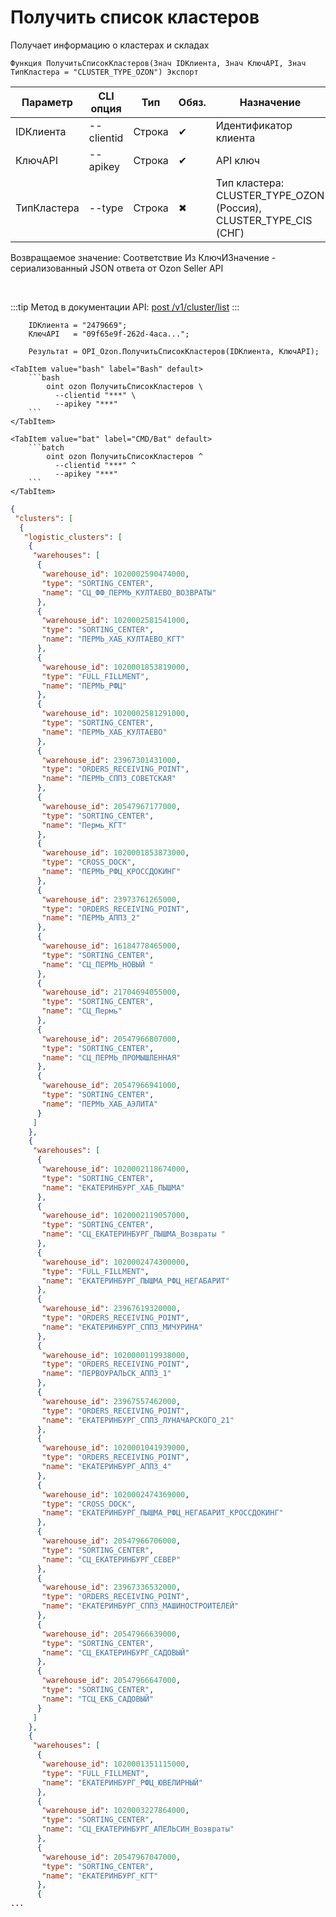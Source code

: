 ﻿---
sidebar_position: 1
description: Получить список кластеров и другие функции для работы с Ozon в Открытом пакете интеграций - бесплатной open-source библиотеке интеграций для 1С:Предприятие 8, OneScript и CLI
keywords: [1C, 1С, 1С:Предприятие, 1С:Предприятие 8.3, API, Интеграция, Сервисы, Обмен, OneScript, CLI, Ozon]
---


# Получить список кластеров
 Получает информацию о кластерах и складах



`Функция ПолучитьСписокКластеров(Знач IDКлиента, Знач КлючAPI, Знач ТипКластера = "CLUSTER_TYPE_OZON") Экспорт`

  | Параметр | CLI опция | Тип | Обяз. | Назначение |
  |-|-|-|-|-|
  | IDКлиента | --clientid | Строка | &#x2714; | Идентификатор клиента |
  | КлючAPI | --apikey | Строка | &#x2714; | API ключ |
  | ТипКластера | --type | Строка | &#x2716; | Тип кластера: CLUSTER_TYPE_OZON (Россия), CLUSTER_TYPE_CIS (СНГ) |

  
  Возвращаемое значение:   Соответствие Из КлючИЗначение - сериализованный JSON ответа от Ozon Seller API

<br/>

:::tip
Метод в документации API: [post /v1/cluster/list](https://docs.ozon.ru/api/seller/#operation/SupplyDraftAPI_DraftClusterList)
:::
<br/>



```bsl title="Пример использования для 1С:Предприятие/OneScript"
    IDКлиента = "2479669";
    КлючAPI   = "09f65e9f-262d-4aca...";

    Результат = OPI_Ozon.ПолучитьСписокКластеров(IDКлиента, КлючAPI);
```
    

 <Tabs>
  
    <TabItem value="bash" label="Bash" default>
        ```bash
            oint ozon ПолучитьСписокКластеров \
              --clientid "***" \
              --apikey "***"
        ```
    </TabItem>
  
    <TabItem value="bat" label="CMD/Bat" default>
        ```batch
            oint ozon ПолучитьСписокКластеров ^
              --clientid "***" ^
              --apikey "***"
        ```
    </TabItem>
</Tabs>


```json title="Результат"
{
 "clusters": [
  {
   "logistic_clusters": [
    {
     "warehouses": [
      {
       "warehouse_id": 1020002590474000,
       "type": "SORTING_CENTER",
       "name": "СЦ_ФФ_ПЕРМЬ_КУЛТАЕВО_ВОЗВРАТЫ"
      },
      {
       "warehouse_id": 1020002581541000,
       "type": "SORTING_CENTER",
       "name": "ПЕРМЬ_ХАБ_КУЛТАЕВО_КГТ"
      },
      {
       "warehouse_id": 1020001853819000,
       "type": "FULL_FILLMENT",
       "name": "ПЕРМЬ_РФЦ"
      },
      {
       "warehouse_id": 1020002581291000,
       "type": "SORTING_CENTER",
       "name": "ПЕРМЬ_ХАБ_КУЛТАЕВО"
      },
      {
       "warehouse_id": 23967301431000,
       "type": "ORDERS_RECEIVING_POINT",
       "name": "ПЕРМЬ_СППЗ_СОВЕТСКАЯ"
      },
      {
       "warehouse_id": 20547967177000,
       "type": "SORTING_CENTER",
       "name": "Пермь_КГТ"
      },
      {
       "warehouse_id": 1020001853873000,
       "type": "CROSS_DOCK",
       "name": "ПЕРМЬ_РФЦ_КРОССДОКИНГ"
      },
      {
       "warehouse_id": 23973761265000,
       "type": "ORDERS_RECEIVING_POINT",
       "name": "ПЕРМЬ_АППЗ_2"
      },
      {
       "warehouse_id": 16184778465000,
       "type": "SORTING_CENTER",
       "name": "СЦ_ПЕРМЬ_НОВЫЙ "
      },
      {
       "warehouse_id": 21704694055000,
       "type": "SORTING_CENTER",
       "name": "СЦ_Пермь"
      },
      {
       "warehouse_id": 20547966807000,
       "type": "SORTING_CENTER",
       "name": "СЦ_ПЕРМЬ_ПРОМЫШЛЕННАЯ"
      },
      {
       "warehouse_id": 20547966941000,
       "type": "SORTING_CENTER",
       "name": "ПЕРМЬ_ХАБ_АЭЛИТА"
      }
     ]
    },
    {
     "warehouses": [
      {
       "warehouse_id": 1020002118674000,
       "type": "SORTING_CENTER",
       "name": "ЕКАТЕРИНБУРГ_ХАБ_ПЫШМА"
      },
      {
       "warehouse_id": 1020002119057000,
       "type": "SORTING_CENTER",
       "name": "СЦ_ЕКАТЕРИНБУРГ_ПЫШМА_Возвраты "
      },
      {
       "warehouse_id": 1020002474300000,
       "type": "FULL_FILLMENT",
       "name": "ЕКАТЕРИНБУРГ_ПЫШМА_РФЦ_НЕГАБАРИТ"
      },
      {
       "warehouse_id": 23967619320000,
       "type": "ORDERS_RECEIVING_POINT",
       "name": "ЕКАТЕРИНБУРГ_СППЗ_МИЧУРИНА"
      },
      {
       "warehouse_id": 1020000119938000,
       "type": "ORDERS_RECEIVING_POINT",
       "name": "ПЕРВОУРАЛЬСК_АППЗ_1"
      },
      {
       "warehouse_id": 23967557462000,
       "type": "ORDERS_RECEIVING_POINT",
       "name": "ЕКАТЕРИНБУРГ_СППЗ_ЛУНАЧАРСКОГО_21"
      },
      {
       "warehouse_id": 1020001041939000,
       "type": "ORDERS_RECEIVING_POINT",
       "name": "ЕКАТЕРИНБУРГ_АППЗ_4"
      },
      {
       "warehouse_id": 1020002474369000,
       "type": "CROSS_DOCK",
       "name": "ЕКАТЕРИНБУРГ_ПЫШМА_РФЦ_НЕГАБАРИТ_КРОССДОКИНГ"
      },
      {
       "warehouse_id": 20547966706000,
       "type": "SORTING_CENTER",
       "name": "СЦ_ЕКАТЕРИНБУРГ_СЕВЕР"
      },
      {
       "warehouse_id": 23967336532000,
       "type": "ORDERS_RECEIVING_POINT",
       "name": "ЕКАТЕРИНБУРГ_СППЗ_МАШИНОСТРОИТЕЛЕЙ"
      },
      {
       "warehouse_id": 20547966639000,
       "type": "SORTING_CENTER",
       "name": "СЦ_ЕКАТЕРИНБУРГ_САДОВЫЙ"
      },
      {
       "warehouse_id": 20547966647000,
       "type": "SORTING_CENTER",
       "name": "ТСЦ_ЕКБ_САДОВЫЙ"
      }
     ]
    },
    {
     "warehouses": [
      {
       "warehouse_id": 1020001351115000,
       "type": "FULL_FILLMENT",
       "name": "ЕКАТЕРИНБУРГ_РФЦ_ЮВЕЛИРНЫЙ"
      },
      {
       "warehouse_id": 1020003227864000,
       "type": "SORTING_CENTER",
       "name": "СЦ_ЕКАТЕРИНБУРГ_АПЕЛЬСИН_Возвраты"
      },
      {
       "warehouse_id": 20547967047000,
       "type": "SORTING_CENTER",
       "name": "ЕКАТЕРИНБУРГ_КГТ"
      },
      {
...
```
